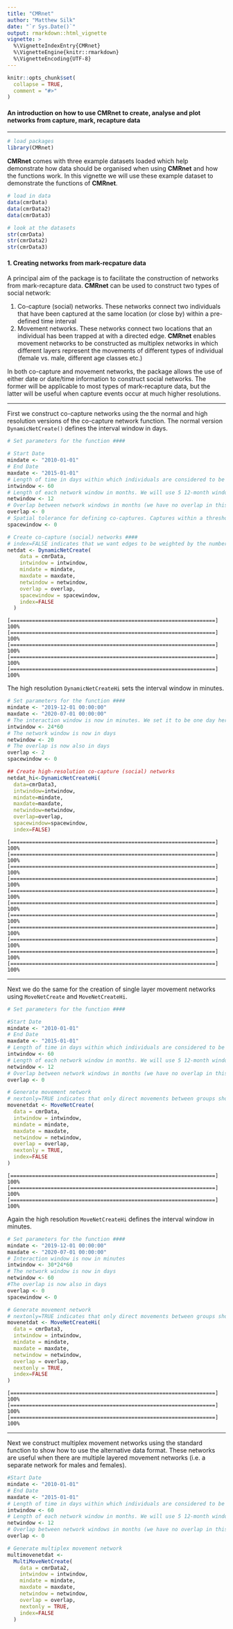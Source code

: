 ```yaml
---
title: "CMRnet"
author: "Matthew Silk"
date: "`r Sys.Date()`"
output: rmarkdown::html_vignette
vignette: >
  %\VignetteIndexEntry{CMRnet}
  %\VignetteEngine{knitr::rmarkdown}
  %\VignetteEncoding{UTF-8}
---
```


```r
knitr::opts_chunk$set(
  collapse = TRUE,
  comment = "#>"
)
```

#### An introduction on how to use CMRnet to create, analyse and plot networks from capture, mark, recapture data 

***

```r
# load packages
library(CMRnet)

```

**CMRnet** comes with three example datasets loaded which help demonstrate how data should be organised when using **CMRnet** and how the functions work. In this vignette we will use these example dataset to demonstrate the functions of **CMRnet**.

```r
# load in data
data(cmrData)
data(cmrData2)
data(cmrData3)

# look at the datasets
str(cmrData)
str(cmrData2)
str(cmrData3)

```

#### 1. Creating networks from mark-recpature data

A principal aim of the package is to facilitate the construction of networks from mark-recapture data. **CMRnet** can be used to construct two types of social network:

1. Co-capture (social) networks. These networks connect two individuals that have been captured at the same location (or close by) within a pre-defined time interval
2. Movement networks. These networks connect two locations that an individual has been trapped at with a directed edge. **CMRnet** enables movement networks to be constructed as multiplex networks in which different layers represent the movements of different types of individual (female vs. male, different age classes etc.)

In both co-capture and movement networks, the package allows the use of either date or date/time information to construct social networks. The former will be applicable to most types of mark-recapture data, but the latter will be useful when capture events occur at much higher resolutions.

***

First we construct co-capture networks using the the normal and high resolution versions of the co-capture network function. The normal version `DynamicNetCreate()` defines the interval window in days. 

```r

# Set parameters for the function ####

# Start Date
mindate <- "2010-01-01"
# End Date
maxdate <- "2015-01-01"
# Length of time in days within which individuals are considered to be co-captured
intwindow <- 60
# Length of each network window in months. We will use 5 12-month windows in this example
netwindow <- 12
# Overlap between network windows in months (we have no overlap in this example)
overlap <- 0
# Spatial tolerance for defining co-captures. Captures within a threshold distance (rather than simply at the same location) are considered when this is set to be greater than zero
spacewindow <- 0

# Create co-capture (social) networks ####
# index=FALSE indicates that we want edges to be weighted by the number of movements (see help pages for the alternative)
netdat <- DynamicNetCreate(
    data = cmrData,
    intwindow = intwindow,
    mindate = mindate,
    maxdate = maxdate,
    netwindow = netwindow,
    overlap = overlap,
    spacewindow = spacewindow,
    index=FALSE
  )

```
```
[==================================================================] 100%
[==================================================================] 100%
[==================================================================] 100%
[==================================================================] 100%
[==================================================================] 100%
```

The high resolution `DynamicNetCreateHi` sets the interval window in minutes.

```r

# Set parameters for the function ####
mindate <- "2019-12-01 00:00:00"
maxdate <- "2020-07-01 00:00:00"
# The interaction window is now in minutes. We set it to be one day here.
intwindow <- 24*60
# The network window is now in days
netwindow <- 20
# The overlap is now also in days
overlap <- 2
spacewindow <- 0

## Create high-resolution co-capture (social) networks
netdat_hi<-DynamicNetCreateHi(
  data=cmrData3,
  intwindow=intwindow,
  mindate=mindate,
  maxdate=maxdate,
  netwindow=netwindow,
  overlap=overlap,
  spacewindow=spacewindow,
  index=FALSE)

```

```
[==================================================================] 100%
[==================================================================] 100%
[==================================================================] 100%
[==================================================================] 100%
[==================================================================] 100%
[==================================================================] 100%
[==================================================================] 100%
[==================================================================] 100%
[==================================================================] 100%
[==================================================================] 100%
[==================================================================] 100%
```

***

Next we do the same for the creation of single layer movement networks using `MoveNetCreate` and `MoveNetCreateHi`.

```r

# Set parameters for the function ####

#Start Date
mindate <- "2010-01-01"
# End Date
maxdate <- "2015-01-01"
# Length of time in days within which individuals are considered to be co-captured
intwindow <- 60
# Length of each network window in months. We will use 5 12-month windows in this example
netwindow <- 12
# Overlap between network windows in months (we have no overlap in this example)
overlap <- 0

# Generate movement network
# nextonly=TRUE indicates that only direct movements between groups should be considered (see help pages)
movenetdat <- MoveNetCreate(
  data = cmrData,
  intwindow = intwindow,
  mindate = mindate,
  maxdate = maxdate,
  netwindow = netwindow,
  overlap = overlap,
  nextonly = TRUE,
  index=FALSE
)

```
```
[==================================================================] 100%
[==================================================================] 100%
[==================================================================] 100%
```

Again the high resolution `MoveNetCreateHi` defines the interval window in minutes.

```r

# Set parameters for the function ####
mindate <- "2019-12-01 00:00:00"
maxdate <- "2020-07-01 00:00:00"
# Interaction window is now in minutes
intwindow <- 30*24*60
# The network window is now in days
netwindow <- 60
#The overlap is now also in days
overlap <- 0
spacewindow <- 0

# Generate movement network
# nextonly=TRUE indicates that only direct movements between groups should be considered (see help pages)
movenetdat <- MoveNetCreateHi(
  data = cmrData3,
  intwindow = intwindow,
  mindate = mindate,
  maxdate = maxdate,
  netwindow = netwindow,
  overlap = overlap,
  nextonly = TRUE,
  index=FALSE
)

```
```
[==================================================================] 100%
[==================================================================] 100%
[==================================================================] 100%
```
***

Next we construct multiplex movement networks using the standard function to show how to use the alternative data format. These networks are useful when there are multiple layered movement networks (i.e. a separate network for males and females).

```r
#Start Date
mindate <- "2010-01-01"
# End Date
maxdate <- "2015-01-01"
# Length of time in days within which individuals are considered to be co-captured
intwindow <- 60
# Length of each network window in months. We will use 5 12-month windows in this example
netwindow <- 12
# Overlap between network windows in months (we have no overlap in this example)
overlap <- 0

# Generate multiplex movement network
multimovenetdat <-
  MultiMoveNetCreate(
    data = cmrData2,
    intwindow = intwindow,
    mindate = mindate,
    maxdate = maxdate,
    netwindow = netwindow,
    overlap = overlap,
    nextonly = TRUE,
    index=FALSE
  )


```
